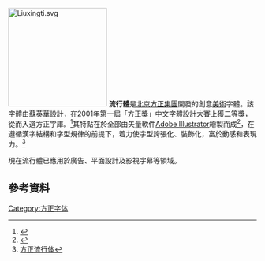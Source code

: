 [[File:Liuxingti.svg|200px]]
'''流行體'''是[[北京|北京]][[方正集團|方正集團]]開發的創意[[美術|美術]]字體。該字體由[[蘇英華|蘇英華]]設計，在2001年第一屆「方正獎」中文字體設計大賽上獲二等獎，從而入選方正字庫。<ref>{{Cite web |url=http://www.foundertype.com/ztds/1th/2010-06/07/content_1322.htm |title=方正奖 - 中文字体设计大赛 |access-date=2011-06-19 |archive-date=2015-05-24 |archive-url=https://web.archive.org/web/20150524212429/http://www.foundertype.com/ztds/1th/2010-06/07/content_1322.htm |dead-url=no }}</ref>其特點在於全部由矢量軟件[[Adobe_Illustrator|Adobe Illustrator]]繪製而成<ref>{{Cite web |url=http://vic.sina.com.cn/news/27/2009/0819/4655.html |title=第一届中文字体设计大赛获奖作品 |access-date=2011-06-19 |archive-date=2017-06-30 |archive-url=https://web.archive.org/web/20170630120759/http://vic.sina.com.cn/news/27/2009/0819/4655.html |dead-url=no }}</ref>，在遵循漢字結構和字型規律的前提下，着力使字型誇張化、裝飾化，富於動感和表現力。<ref>[http://www.foundertype.com/showsortpic.php?inputword=方正流行体&sid=184&fontfile=FZLXTJW.TTF 方正流行体]</ref>

現在流行體已應用於廣告、平面設計及影視字幕等領域。

== 參考資料 ==
<references/>

[[Category:方正字体|Category:方正字体]]